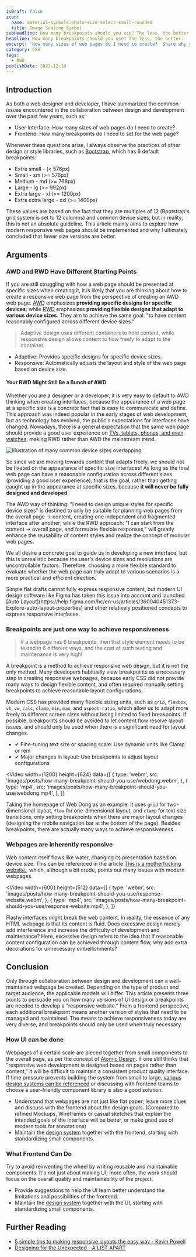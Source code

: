```yaml
---
isDraft: false
icon:
  name: material-symbols:photo-size-select-small-rounded
  title: Image Scaling Symbol
subHeadline: How many breakpoints should you use? The less, the better.
headline: How many breakpoints should you use? The less, the better.
excerpt: 'How many sizes of web pages do I need to create?  Share why you should use fewer breakpoints to create a responsive web page.'
category: CSS
tags:
  - RWD
publishDate: 2023-12-10
---
```


## Introduction

As both a web designer and developer, I have summarized the common issues encountered in the collaboration between design and development over the past few years, such as:

- User Interface: How many sizes of web pages do I need to create?
- Frontend: How many breakpoints do I need to set for the web page?

Whenever these questions arise, I always observe the practices of other design or style libraries, such as [Bootstrap](https://getbootstrap.com/docs/5.3/layout/breakpoints/#available-breakpoints), which has 6 default breakpoints:

- Extra small - (< 576px)
- Small - sm (>= 576px)
- Medium - md (>= 768px)
- Large - lg (>= 992px)
- Extra large - xl (>= 1200px)
- Extra extra large - xxl (>= 1400px)

These values are based on the fact that they are multiples of 12 (Bootstrap's grid system is set to 12 columns) and common device sizes, but in reality, this is not an absolute guideline. This article mainly aims to explore how modern responsive web pages should be implemented and why I ultimately concluded that fewer size versions are better.

## Arguments

### AWD and RWD Have Different Starting Points

If you are still struggling with how a web page should be presented at specific sizes when creating it, it is likely that you are thinking about how to create a responsive web page from the perspective of creating an AWD web page. <abbr title="Adaptive Web Design">AWD</abbr> emphasizes **providing specific designs for specific devices**; while <abbr title="Responsive Web Design">RWD</abbr> emphasizes **providing flexible designs that adapt to various device sizes**. They aim to achieve the same goal: "to have content reasonably configured across different device sizes."

> Adaptive design uses different containers to hold content, while responsive design allows content to flow freely to adapt to the container.

- Adaptive: Provides specific designs for specific device sizes.
- Responsive: Automatically adjusts the layout and style of the web page based on device size.

#### Your RWD Might Still Be a Bunch of AWD

Whether you are a designer or a developer, it is very easy to default to AWD thinking when creating interfaces, because the appearance of a web page at a specific size is a concrete fact that is easy to communicate and define. This approach was indeed popular in the early stages of web development, but as technology has evolved, the public's expectations for interfaces have changed. Nowadays, there is a general expectation that the same web page should provide a good user experience on [TVs, tablets, phones, and even watches](https://screensizemap.com/), making RWD rather than AWD the mainstream trend.

![Illustration of many common device sizes overlapping](./screen-size.webp 'There are now too many devices with different sizes and resolutions for web pages, each box represents a device size available on the market.')

So since we are moving towards content that adapts freely, we should not be fixated on the appearance of specific size interfaces! As long as the final web page can have a reasonable configuration across different sizes (providing a good user experience), that is the goal, rather than getting caught up in the appearance at specific sizes, because **it will never be fully designed and developed**.

The AWD way of thinking: "I need to design unique styles for specific device sizes" is destined to only be suitable for planning web pages from the overall page → content, creating one independent and fragmented interface after another; while the RWD approach: "I can start from the content → overall page, and formulate flexible responses," will greatly enhance the reusability of content styles and realize the concept of modular web pages.

We all desire a concrete goal to guide us in developing a new interface, but this is unrealistic because the user's device sizes and resolutions are uncontrollable factors. Therefore, choosing a more flexible standard to evaluate whether the web page can truly adapt to various scenarios is a more practical and efficient direction.

<Sidenote type="info">
  Simple flat drafts cannot fully express responsive content, but modern UI design software like Figma has taken this
  issue into account and launched [Auto
  Layout](https://help.figma.com/hc/en-us/articles/360040451373-Explore-auto-layout-properties) and other relatively
  positioned concepts to express responsive interfaces.
</Sidenote>

### Breakpoints are just one way to achieve responsiveness

> If a webpage has 6 breakpoints, then that style element needs to be tested in 6 different ways, and the cost of such testing and maintenance is very high!

A breakpoint is a method to achieve responsive web design, but it is not the only method. Many developers habitually view breakpoints as a necessary step in creating responsive webpages, because early CSS did not provide many ways to design flexible content, and often required manually setting breakpoints to achieve reasonable layout configurations.

Modern CSS has provided many flexible sizing units, such as `grid`, `flexbox`, `vh`, `vw`, `calc`, `clamp`, `min`, `max`, and `aspect-ratio`, which allow us to adapt more freely to different screen sizes without being limited to fixed breakpoints. If possible, breakpoints should be avoided to let content flow resolve layout issues, and should only be used when there is a significant need for layout changes.

- ✔ Fine-tuning text size or spacing scale: Use dynamic units like Clamp or rem
- ✔ Major changes in layout: Use breakpoints to adjust layout configurations

<Video
  width={1200}
  height={624}
  data={[
    {
      type: 'webm',
      src: 'images/posts/how-many-breakpoint-should-you-use/webdong.webm',
    },
    {
      type: 'mp4',
      src: 'images/posts/how-many-breakpoint-should-you-use/webdong.mp4',
    },
  ]}
></Video>

Taking the homepage of Web Dong as an example, it uses `grid` for two-dimensional layout, `flex` for one-dimensional layout, and `clamp` for text size transitions, only setting breakpoints when there are major layout changes (designing the mobile navigation bar at the bottom of the page). Besides breakpoints, there are actually many ways to achieve responsiveness.

### Webpages are inherently responsive

Web content itself flows like water, changing its presentation based on device size. This can be referenced in the article [This is a motherfucking website.](https://motherfuckingwebsite.com/), which, although a bit crude, points out many issues with modern webpages.

<Video
  width={600}
  height={512}
  data={[
    {
      type: 'webm',
      src: 'images/posts/how-many-breakpoint-should-you-use/response-website.webm',
    },
    {
      type: 'mp4',
      src: 'images/posts/how-many-breakpoint-should-you-use/response-website.mp4',
    },
  ]}
></Video>

Flashy interfaces might break the web content. In reality, the essence of any HTML webpage is that its content is fluid. Does excessive design merely add interference and increase the difficulty of development and maintenance? Here, excessive design refers to the idea that if reasonable content configuration can be achieved through content flow, why add extra decorations for unnecessary embellishments?

## Conclusion

Only through collaboration between design and development can a well-maintained webpage be created. Depending on the type of product and target audience, the applicable models will differ. This article presents three points to persuade you on how many versions of UI design or breakpoints are needed to develop a "responsive website." From a frontend perspective, each additional breakpoint means another version of styles that need to be managed and maintained. The means to achieve responsiveness today are very diverse, and breakpoints should only be used when truly necessary.

### How UI can be done

Webpages of a certain scale are pieced together from small components to the overall page, as per the concept of [Atomic Design](https://bradfrost.com/blog/post/atomic-web-design/). If one still thinks that "responsive web development is designed based on pages rather than content," it will be difficult to maintain a consistent product quality interface. If time pressure prevents building the system from small to large, [various design systems can be referenced](https://component.gallery/design-systems/) or discussing with frontend teams to choose a user-friendly component library is also a good solution.

- Understand that webpages are not just like flat paper; leave more clues and discuss with the frontend about the design goals. (Compared to refined Mockups, Wireframes or casual sketches that explain the intended goals of the interface will be better, or make good use of modern tools for annotations)
- Maintain the [design system](https://www.designsystems.com/) together with the frontend, starting with standardizing small components.

### What Frontend Can Do

Try to avoid reinventing the wheel by writing reusable and maintainable components. It's not just about making UI; more often, the work should focus on the overall quality and maintainability of the project.

- Provide suggestions to help the UI team better understand the limitations and possibilities of the frontend.
- Maintain the [design system](https://www.designsystems.com/) together with the UI, starting with standardizing small components.

## Further Reading

- [5 simple tips to making responsive layouts the easy way - Kevin Powell](https://www.youtube.com/watch?v=VQraviuwbzU&t=12s)
- [Designing for the Unexpected - A LIST APART](https://alistapart.com/article/designing-for-the-unexpected/)

